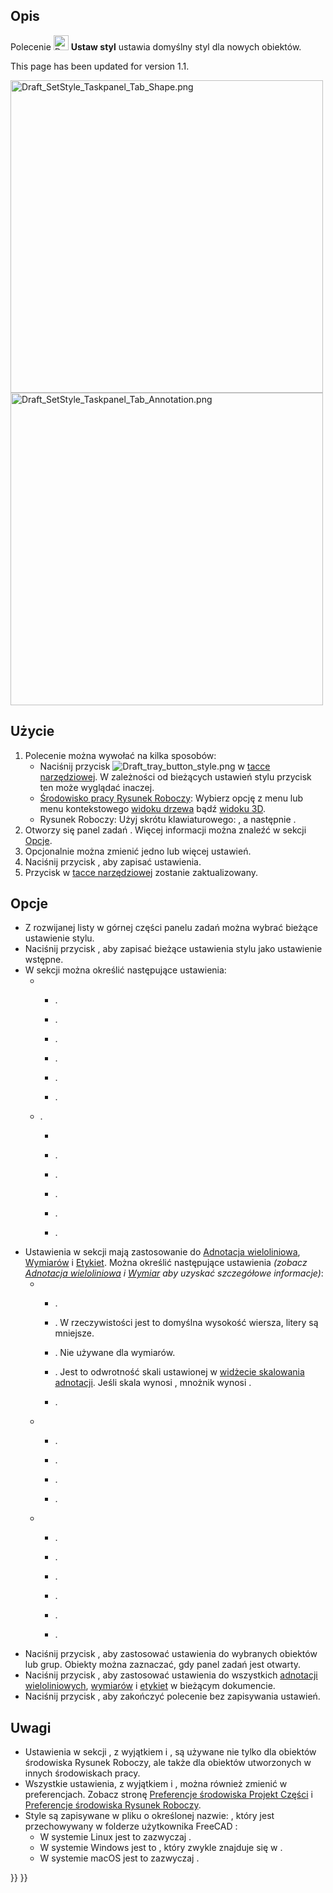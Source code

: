<languages/>

{{Docnav/pl
|[[Draft_SelectPlane/pl|Wybór płaszczyzny roboczej]]
|[[Draft_ToggleConstructionMode/pl|Przełącz tryb konstrukcyjny]]
|[[Draft_Workbench/pl|środowisko pracy Rysunek Roboczy]]
|IconL=Draft_SelectPlane.svg
|IconR=Draft_ToggleConstructionMode.svg
|IconC=Workbench_Draft.svg
}}

{{GuiCommand/pl
|Name=Draft SetStyle
|Name/pl=Rysunek Roboczy: Ustaw styl
|MenuLocation=Narzędzia → Ustaw styl
|Workbenches=[[Draft_Workbench/pl|Rysunek Roboczy]], [[BIM_Workbench/pl|BIM]]
|Shortcut=Rysunek Roboczy: {{KEY|S}} {{KEY|S}}
|Version=0.19
|SeeAlso=[[Draft_AnnotationStyleEditor/pl|Edytor stylu opisu]], [[Draft_ApplyStyle/pl|Zastosuj bieżący styl]]
}}

<span id="Description"></span>
==Opis==

Polecenie [[Image:Draft_SetStyle.svg|24px]] '''Ustaw styl''' ustawia domyślny styl dla nowych obiektów.

This page has been updated for version 1.1.

[[Image:Draft_SetStyle_Taskpanel_Tab_Shape.png|x500px]] [[Image:Draft_SetStyle_Taskpanel_Tab_Annotation.png|x500px]]
{{Caption|Dwie zakładki ({{Version/pl|1.0}}) panelu zadań ustawień stylu}}

<span id="Usage"></span>
==Użycie==

# Polecenie można wywołać na kilka sposobów:
#* Naciśnij przycisk [[Image:Draft_tray_button_style.png]] w [[Draft_Tray/pl|tacce narzędziowej]]. W zależności od bieżących ustawień stylu przycisk ten może wyglądać inaczej.
#* [[Draft_Workbench/pl|Środowisko pracy Rysunek Roboczy]]: Wybierz opcję {{MenuCommand|Narzędzia → [[Image:Draft_SetStyle.svg|16px]] Ustaw styl}} z menu lub menu kontekstowego [[Tree_view/pl|widoku drzewa]] bądź [[3D_view/pl|widoku 3D]].
#* Rysunek Roboczy: Użyj skrótu klawiaturowego: {{KEY|S}}, a następnie {{KEY|S}}.
# Otworzy się panel zadań {{MenuCommand|Ustawienia stylu}}. Więcej informacji można znaleźć w sekcji [[#Opcje|Opcje]].
# Opcjonalnie można zmienić jedno lub więcej ustawień.
# Naciśnij przycisk {{Button|OK}}, aby zapisać ustawienia.
# Przycisk w [[Draft_Tray/pl|tacce narzędziowej]] zostanie zaktualizowany.

<span id="Options"></span>
==Opcje==

<div class="mw-translate-fuzzy">
* Z rozwijanej listy w górnej części panelu zadań można wybrać bieżące ustawienie stylu.
* Naciśnij przycisk {{Button|[[Image:Document-save.svg|16px]]}}, aby zapisać bieżące ustawienia stylu jako ustawienie wstępne.
* W sekcji {{MenuCommand|Kształty}} można określić następujące ustawienia:
** {{MenuCommand|Wygląd kształtu}}
*** {{MenuCommand|Kolor kształtu}}.
*** {{MenuCommand|Kolor kształtu otoczenia}}. {{Version/pl|1.0}}
*** {{MenuCommand|Kolor kształtu emisyjny}}. {{Version/pl|1.0}}
*** {{MenuCommand|Kolor kształtu lustrzany}}. {{Version/pl|1.0}}
*** {{MenuCommand|Przezroczystość}}.
*** {{MenuCommand|Połysk kształtu}}. {{Version/pl|1.0}}
** {{MenuCommand|Inne}}.
*** {{MenuCommand|Kolor linii}}
*** {{MenuCommand|Szerokość linii}}.
*** {{MenuCommand|Kolor punktu}}. {{Version/pl|1.0}}
*** {{MenuCommand|Rozmiar punktu}}. {{Version/pl|1.0}}
*** {{MenuCommand|Styl kreślenia}}.
*** {{MenuCommand|Tryb wyświetlania}}.
* Ustawienia w sekcji {{MenuCommand|Adnotacje}} mają zastosowanie do [[Draft_Text|Adnotacja wieloliniowa]], [[Draft_Dimension|Wymiarów]] i [[Draft_Label|Etykiet]]. Można określić następujące ustawienia ''(zobacz [[Draft_Text#Widok|Adnotacja wieloliniowa]] i [[Draft_Dimension/pl#Widok|Wymiar]] aby uzyskać szczegółowe informacje)'':
** {{MenuCommand|Teksty}}
*** {{MenuCommand|Nazwa czcionki}}.
*** {{MenuCommand|Rozmiar czcionki}}. W rzeczywistości jest to domyślna wysokość wiersza, litery są mniejsze.
*** {{MenuCommand|Odstępy między wierszami}}. Nie używane dla wymiarów.
*** {{MenuCommand|Mnożnik skali}}. Jest to odwrotność skali ustawionej w [[Draft_annotation_scale_widget/pl|widżecie skalowania adnotacji]]. Jeśli skala wynosi {{value|1:100}}, mnożnik wynosi {{Value|100}}. {{Version/pl|1.0}}
*** {{MenuCommand|Kolor tekstu}}.
** {{MenuCommand|Linie i strzałki}}
*** {{MenuCommand|Szerokość linii}}. {{Version/pl|1.0}}
*** {{MenuCommand|Styl strzałki}}.
*** {{MenuCommand|Rozmiar strzałki}}.
*** {{MenuCommand|Kolor linii i strzałek}}. {{Version/pl|1.0}}
** {{MenuCommand|Wymiary}}
*** {{MenuCommand|Wyświetlaj jednostki}}.
*** {{MenuCommand|Zastępuj jednostki}}.
*** {{MenuCommand|Przedłużenie wymiaru}}. {{Version/pl|0.21}}
*** {{MenuCommand|Linie pomocnicze}}. {{Version/pl|0.21}}
*** {{MenuCommand|Przedłużenie linii pomocniczych}}. {{Version/pl|0.21}}
*** {{MenuCommand|Odstępy w tekście}}.
* Naciśnij przycisk {{Button|[[Image:Draft_SetStyle.svg|16px]] Zaznaczone}}, aby zastosować ustawienia do wybranych obiektów lub grup. Obiekty można zaznaczać, gdy panel zadań jest otwarty.
* Naciśnij przycisk {{Button|[[Image:Draft_Text.svg|16px]] Adnotacje}}, aby zastosować ustawienia do wszystkich [[Draft_Text/pl|adnotacji wieloliniowych]], [[Draft_Dimension/pl|wymiarów]] i [[Draft_Label/pl|etykiet]] w bieżącym dokumencie. {{Version/pl|0.21}}
* Naciśnij przycisk {{Button|Anuluj}}, aby zakończyć polecenie bez zapisywania ustawień.
</div>

<span id="Notes"></span>
==Uwagi==

* Ustawienia w sekcji {{MenuCommand|Kształt}}, z wyjątkiem {{MenuCommand|Styl rysowania}} i {{MenuCommand|Tryb wyświetlania}}, są używane nie tylko dla obiektów środowiska Rysunek Roboczy, ale także dla obiektów utworzonych w innych środowiskach pracy.
* Wszystkie ustawienia, z wyjątkiem {{MenuCommand|Styl rysowania}} i {{MenuCommand|Tryb wyświetlania}}, można również zmienić w preferencjach. Zobacz stronę [[PartDesign_Preferences/pl#Wygląd_kształtu|Preferencje środowiska Projekt Części]] i [[Draft_Preferences/pl#Teksty_i_wymiary|Preferencje środowiska Rysunek Roboczy]].
* Style są zapisywane w pliku o określonej nazwie: {{FileName|StylePresets.json}}, który jest przechowywany w folderze użytkownika FreeCAD {{FileName|Draft}}:
** W systemie Linux jest to zazwyczaj {{FileName|/home/<nazwa_użytkownika>/.local/share/FreeCAD/Draft/}}.
** W systemie Windows jest to {{FileName|%APPDATA%\FreeCAD\Draft\}}, który zwykle znajduje się w {{FileName|C:\Users\<nazwa_użytkownika>\Appdata\Roaming\FreeCAD\Draft\}}.
** W systemie macOS jest to zazwyczaj {{FileName|/Users/<nazwa_użytkownika>/Library/Preferences/FreeCAD/Draft/}}.


{{Docnav/pl
|[[Draft_SelectPlane/pl|Wybór płaszczyzny roboczej]]
|[[Draft_ToggleConstructionMode/pl|Przełącz tryb konstrukcyjny]]
|[[Draft_Workbench/pl|środowisko pracy Rysunek Roboczy]]
|IconL=Draft_SelectPlane.svg
|IconR=Draft_ToggleConstructionMode.svg
|IconC=Workbench_Draft.svg
}}

{{Draft Tools navi{{#translation:}}}}
{{Userdocnavi{{#translation:}}}}